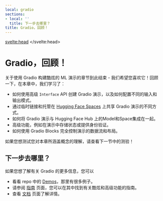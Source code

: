 ```yaml
---
local: gradio
sections:
- local: ''
  title: 下一步去哪里？
title: Gradio，回顾！
---
```

<script lang="ts">
let fw: "pt" | "tf" = "pt";
onMount(() => {
    const urlParams = new URLSearchParams(window.location.search);
    fw = urlParams.get("fw") || "pt";
});
</script>
<svelte:head>
  <meta name="hf:doc:metadata" content={JSON.stringify(metadata)} >
</svelte:head>
<h1 id="gradio">Gradio，回顾！</h1>

关于使用 Gradio 构建酷炫的 ML 演示的章节到此结束 - 我们希望您喜欢它！回顾一下，在本章中，我们学习了：

- 如何使用高级 `Interface` API 创建 Gradio 演示，以及如何配置不同的输入和输出模式。
- 通过临时链接和托管在 [Hugging Face Spaces](https://huggingface.co/spaces) 上共享 Gradio 演示的不同方式。
- 如何将 Gradio 演示与 Hugging Face Hub 上的Model和Space集成在一起。
- 高级功能，例如在演示中存储状态或提供身份验证。
- 如何使用 Gradio Blocks 完全控制演示的数据流和布局。

如果您想测试您对本章所涵盖概念的理解，请查看下一节中的测验！

<h2 id="">下一步去哪里？</h2>

如果您想了解有关 Gradio 的更多信息，您可以

- 看看 repo 中的 [Demos](https://github.com/gradio-app/gradio/tree/main/demo)，那里有很多例子。
- 请参阅 [指南](https://gradio.app/guides/) 页面，您可以在其中找到有关酷炫和高级功能的指南。
- 查看 [文档](https://gradio.app/docs/) 页面了解详情。
